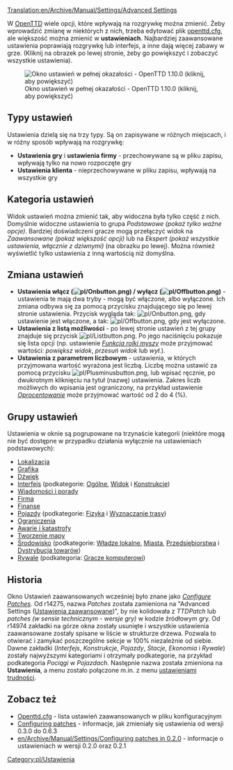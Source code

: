 [[Translation:en/Archive/Manual/Settings/Advanced Settings]]


{{pl/Spis treści}}

W [[pl/Manual/Main Page|OpenTTD]] wiele opcji, które wpływają na rozgrywkę można zmienić. Żeby wprowadzić zmianę w niektórych z nich, trzeba edytować plik [[pl/Archive/Manual/Settings/Openttd.cfg|openttd.cfg]], ale większość można zmienić w '''ustawieniach'''. Najbardziej zaawansowane ustawienia poprawiają rozgrywkę lub interfejs, a inne dają więcej zabawy w grze. (Kliknij na obrazek po lewej stronie, żeby go powiększyć i zobaczyć wszystkie ustawienia).

[[File:pl/Ustawienia.jpeg|thumb|left|Okno ustawień w pełnej okazałości - OpenTTD 1.10.0 (kliknij, aby powiększyć)]]

==Typy ustawień==

Ustawienia dzielą się na trzy typy. Są on zapisywane w różnych  miejscach, i w różny sposób wpływają na rozgrywkę:

*'''Ustawienia gry''' i '''ustawienia firmy''' - przechowywane są w pliku zapisu, wpływają tylko na nowo rozpoczęte gry
*'''Ustawienia klienta''' - nieprzechowywane w pliku zapisu, wpływają na wszystkie gry

==Kategoria ustawień==

Widok ustawień można zmienić tak, aby widoczna była tylko część z nich. Domyślnie widoczne ustawienia to grupa ''Podstawowe (pokaż tylko ważne opcje)''. Bardziej doświadczeni gracze mogą przełączyć widok na ''Zaawansowane (pokaż większość opcji)'' lub na ''Ekspert (pokaż wszystkie ustawienia, włącznie z dziwnymi)'' (na obrazku po lewej). Można również wyświetlić tylko ustawienia z inną wartością niż domyślna.

==Zmiana ustawień==

* '''Ustawienia włącz ([[File:pl/Onbutton.png]]) / wyłącz ([[File:pl/Offbutton.png]])''' - ustawienia te mają dwa tryby - mogą być włączone, albo wyłączone. Ich zmiana odbywa się za pomocą przycisku znajdującego się po lewej stronie ustawienia. Przycisk wygląda tak: [[File:pl/Onbutton.png]], gdy ustawienie jest włączone, a tak: [[File:pl/Offbutton.png]], gdy jest wyłączone.
* '''Ustawienia z listą możliwości''' - po lewej stronie ustawień z tej grupy znajduje się przycisk [[File:pl/Listbutton.png]]. Po jego naciśnięciu pokazuje się lista opcji (np. ustawienie [[pl/Ustawienia/Interfejs#Widok#Funkcja rolki myszy|''Funkcja rolki myszy'']] może przyjmować wartości: ''powiększ widok'', ''przesuń widok'' lub ''wył.'').
* '''Ustawienia z parametrem liczbowym''' - ustawienia, w których przyjmowana wartość wyrażona jest liczbą. Liczbę można ustawić za pomocą przycisku [[File:pl/Plusminusbutton.png]], lub wpisać ręcznie, po dwukrotnym kliknięciu na tytuł (nazwę) ustawienia. Zakres liczb możliwych do wpisania jest ograniczony, na przykład ustawienie [[pl/Ustawienia/Finanse#Oprocentowanie|''Oprocentowanie'']] może przyjmować wartość od 2 do 4 (%).

==Grupy ustawień==

Ustawienia w oknie są pogrupowane na trzynaście kategorii (niektóre mogą nie być dostępne w przypadku działania wyłącznie na ustawieniach podstawowych):
* [[pl/Ustawienia/Lokalizacja|Lokalizacja]]
* [[pl/Ustawienia/Grafika|Grafika]]
* [[pl/Ustawienia/Dźwięk|Dźwięk]]
* [[pl/Ustawienia/Interfejs|Interfejs]] (podkategorie: [[pl/Ustawienia/Interfejs#Ogólne|Ogólne]], [[pl/Ustawienia/Interfejs#Widok|Widok]] i [[pl/Ustawienia/Interfejs#Konstrukcje|Konstrukcje]])
* [[pl/Ustawienia/Wiadomości i porady|Wiadomości i porady]]
* [[pl/Ustawienia/Firma|Firma]]
* [[pl/Ustawienia/Finanse|Finanse]]
* [[pl/Ustawienia/Pojazdy|Pojazdy]] (podkategorie: [[pl/Ustawienia/Pojazdy#Fizyka|Fizyka]] i [[pl/Ustawienia/Pojazdy#Wyznaczanie trasy|Wyznaczanie trasy]])
* [[pl/Ustawienia/Ograniczenia|Ograniczenia]]
* [[pl/Ustawienia/Awarie i katastrofy|Awarie i katastrofy]]
* [[pl/Ustawienia/Tworzenie mapy|Tworzenie mapy]]
* [[pl/Ustawienia/Środowisko|Środowisko]] (podkategorie: [[pl/Ustawienia/Środowisko#Władze lokalne|Władze lokalne]], [[pl/Ustawienia/Środowisko#Miasta|Miasta]], [[pl/Ustawienia/Środowisko#Przedsiębiorstwa|Przedsiębiorstwa]] i [[pl/Ustawienia/Środowisko#Dystrybucja towarów|Dystrybucja towarów]])
* [[pl/Ustawienia/Rywale|Rywale]] (podkategoria: [[pl/Ustawienia/Rywale#Gracze komputerowi|Gracze komputerowi]])

{{en/-}}
==Historia==

Okno Ustawień zaawansowanych wcześniej było znane jako ''[[pl/Archive/Manual/Settings/Configuring patches|Configure Patches]]''. Od r14275, nazwa ''Patches'' została zamieniona na "Advanced Settings ([[pl/Archive/Manual/Settings/Zaawansowane ustawienia|Ustawienia zaawansowane]])", by nie kolidowała z ''TTDPatch'' lub ''patches (w sensie technicznym - wersje gry)'' w kodzie źródłowym gry. Od r14974 zakładki na górze okna zostały usunięte i wszystkie ustawienia zaawansowane zostały spisane w liście w strukturze drzewa. Pozwala to otwierać i zamykać poszczególne sekcje w 100% niezależnie od siebie. Dawne zakładki (''Interfejs'', ''Konstrukcje'', ''Pojazdy'', ''Stacje'', ''Ekonomia'' i ''Rywale'') zostały najwyższymi kategoriami i otrzymały podkategorie, na przykład podkategoria ''Pociągi'' w ''Pojazdach''. Następnie nazwa została zmieniona na '''Ustawienia''', a menu zostało połączone m.in. z menu [[pl/Archive/Manual/Settings/Trudność|ustawieniami trudności]].

==Zobacz też==
*[[pl/Archive/Manual/Settings/Openttd.cfg|Openttd.cfg]] - lista ustawień zaawansowanych w pliku konfiguracyjnym
*[[pl/Archive/Manual/Settings/Configuring patches|Configuring patches]] - informacje, jak zmieniały się ustawienia od wersji 0.3.0 do 0.6.3
*[[en/Archive/Manual/Settings/Configuring patches in 0.2.0]] - informacje o ustawieniach w wersji 0.2.0 oraz 0.2.1

[[Category:pl/Ustawienia]]
